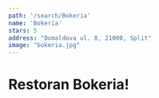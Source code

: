 ---
path: '/search/Bokeria'
name: 'Bokeria'
stars: 5
address: "Domaldova ul. 8, 21000, Split"
image: "bokeria.jpg"
---
# Restoran Bokeria!